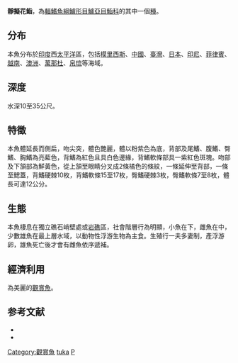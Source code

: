 {{Speciesbox
| name = 靜擬花鮨
| image = Pseudanthias tuka.jpg
| image_width = 250px
| status = NE
| status_system = IUCN3.1
| genus = Pseudanthias
| species = tuka
| authority =  [[Herre_&_Montalban|Herre & Montalban]], 1927
| synonyms = *''Anthias tuka''<br /><small>Herre & Montalban, 1927</small>
*''Mirolabrichthys tuka''<br /><small>Herre & Montalban, 1927</small>
*''Mirolabrichthys tuka tuka''<br /><small>Herre & Montalban, 1927</small>
}}
'''靜擬花鮨'''，為[[輻鰭魚綱|輻鰭魚綱]][[鱸形目|鱸形目]][[鱸亞目|鱸亞目]][[鮨科|鮨科]]的其中一個[[種|種]]。

==分布==
本魚分布於[[印度|印度]]西[[太平洋|太平洋]]區，包括[[模里西斯|模里西斯]]、[[中國|中國]]、[[臺灣|臺灣]]、[[日本|日本]]、[[印尼|印尼]]、[[菲律賓|菲律賓]]、[[越南|越南]]、[[澳洲|澳洲]]、[[萬那杜|萬那杜]]、[[帛琉|帛琉]]等海域。

==深度==
水深10至35公尺。

==特徵==
本魚體延長而側扁，吻尖突，體色艷麗，體以粉紫色為底，背部及尾鰭、腹鰭、臀鰭、胸鰭為亮藍色，背鰭為紅色且具白色邊緣，背鰭軟條部具一紫紅色斑塊。吻部及下頷部為鮮黃色，從上頷至眼睛分叉成2條橘色的條紋，一條延伸至背部，一條至鰓蓋，背鰭硬棘10枚，背鰭軟條15至17枚，臀鰭硬棘3枚，臀鰭軟條7至8枚，體長可達12公分。

==生態==
本魚棲息在獨立礁石峭壁處或[[岩礁|岩礁]]區，社會階層行為明顯，小魚在下，雌魚在中，少數雄魚在最上層水域，以動物性浮游生物為主食。生殖行一夫多妻制，產浮游卵，雄魚死亡後才會有雌魚依序遞補。

==經濟利用==
為美麗的[[觀賞魚|觀賞魚]]。

==参考文献==
*{{FishBase_species|genus=Pseudanthias|species=tuka|year=2011|month=12}}
* {{TaiBNET| zh=靜擬花鱸 | id=382602 | binomial=Pseudanthias tuka | authority=Herre & Montalban, 1927 | var= | accessdate=2013-01-24}}
{{Taxonbar|from=Q2702167}}

[[Category:觀賞魚|Category:觀賞魚]]
[[Category:擬花鮨屬|tuka]]
[[Category:1927年描述的魚類|P]]